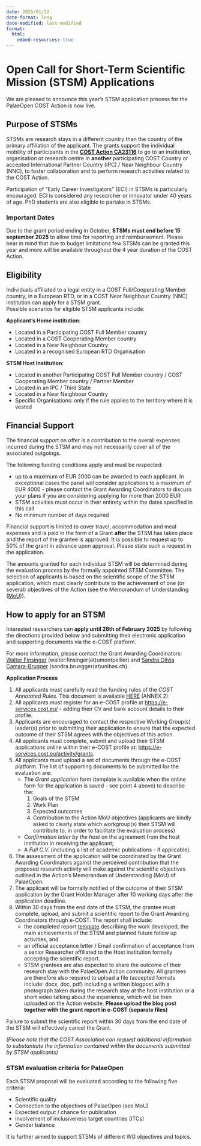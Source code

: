 ```yaml
---
date: 2025/01/22
date-format: long
date-modified: last-modified
format:
  html:
    embed-resources: true
---
```


# Open Call for Short-Term Scientific Mission (STSM) Applications
   
We are pleased to announce this year's STSM application process for the PalaeOpen COST Action is now live.  
   
## Purpose of STSMs 

STSMs are research stays in a different country than the country of the primary affiliation of the applicant. The grants support the individual mobility of participants in the [**COST Action** **CA23116**](https://www.cost.eu/actions/CA23116/) to go to an institution, organisation or research centre in **another** participating COST Country or accepted International Partner Country (IPC) / Near Neighbour Country (NNC), to foster collaboration and to perform research activities related to the COST Action.  

Participation of "Early Career Investigators" (ECI) in STSMs is particularly encouraged. ECI is considered any researcher or innovator under 40 years of age. PhD students are also eligible to partake in STSMs.  

::: {.callout-red}
### Important Dates
Due to the grant period ending in October, **STSMs must end before 15 september 2025** to allow time for reporting and reimbursement. Please bear in mind that due to budget limitations few STSMs can be granted this year and more will be available throughout the 4 year duration of the COST Action.  
:::

## Eligibility   

Individuals affiliated to a legal entity in a COST Full/Cooperating Member country, in a European RTD, or in a COST Near Neighbour Country (NNC) institution can apply for a STSM grant.  
Possible scenarios for eligible STSM applicants include:  
   
**Applicant's Home institution**:

* Located in a Participating COST Full Member country  
* Located in a COST Cooperating Member country  
* Located in a Near Neighbour Country  
* Located in a recognised European RTD Organisation 
   
**STSM Host Institution**:

* Located in another Participating COST Full Member country / COST Cooperating Member country / Partner Member  
* Located in an IPC / Third State  
* Located in a Near Neighbour Country  
* Specific Organisations: only if the rule applies to the territory where it is vested

## Financial Support  

The financial support on offer is a contribution to the overall expenses incurred during the STSM and may not necessarily cover all of the associated outgoings.  

The following funding conditions apply and must be respected:

* up to a maximum of EUR 2000 can be awarded to each applicant. In exceptional cases the panel will consider applications to a maximum of EUR 4000 - please contact the Grant Awarding Coordinators to discuss your plans if you are considering applying for more than 2000 EUR
* STSM activities must occur in their entirety within the dates specified in this call
* No minimum number of days required
   
Financial support is limited to cover travel, accommodation and meal expenses and is paid in the form of a Grant **after** the STSM has taken place and the report of the grantee is approved. It is possible to request up to 50% of the grant in advance upon approval. Please state such a request in the application.  

The amounts granted for each individual STSM will be determined during the evaluation process by the formally appointed STSM Committee. The selection of applicants is based on the scientific scope of the STSM application, which must clearly contribute to the achievement of one (or several) objectives of the Action (see the Memorandum of Understanding ([MoU](https://e-services.cost.eu/files/domain_files/CA/Action_CA23116/mou/CA23116-e.pdf))).  
   
## How to apply for an STSM 

Interested researchers can **apply until 28th of February 2025** by following the directions provided below and submitting their electronic application and supporting documents via the e-COST platform.  

For more information, please contact the Grant Awarding Coordinators: [Walter Finsinger](/coregroup.qmd#dr-walter-finsinger) (walter.finsinger(at)umontpellier) and [Sandra Olivia Camara-Brugger](/coregroup.qmd#dr-sandra-olivia-camara-brugger) (sandra.bruegger(at)unibas.ch).  
   
**Application Process**

1. All applicants must carefully read the funding rules of the *COST Annotated Rules*. This document is available [HERE](https://www.cost.eu/uploads/2024/11/COST-094-21-V2.0-Annotated-Rules-for-COST-Actions-Level-C.pdf) (ANNEX 2).  
2. All applicants must register for an e-COST profile at [https://e-services.cost.eu/](https://e-services.cost.eu/) - adding their CV and bank account details to their profile.  
3. Applicants are encouraged to contact the respective Working Group(s) leader(s) prior to submitting their application to ensure that the expected outcome of their STSM agrees with the objectives of this action.  
4. All applicants must complete, submit and upload their STSM applications online within their e-COST profile at: [https://e-services.cost.eu/activity/grants](https://e-services.cost.eu/activity/grants).  
5. All applicants must upload a set of documents through the e-COST platform. The list of supporting documents to be submitted for the evaluation are:  
   * The *Grant application* form (template is available when the online form for the application is saved - see point 4 above) to describe the:   
     1. Goals of the STSM  
     2. Work Plan
     3. Expected outcomes 
     4. Contribution to the Action MoU objectives (applicants are kindly asked to clearly state which workgroup(s) their STSM will contribute to, in order to facilitate the evaluation process)  
   * *Confirmation letter by the host* on the agreement from the host institution in receiving the applicant;  
   * A *Full C.V.* (including a list of academic publications - if applicable).  
6. The assessment of the application will be coordinated by the Grant Awarding Coordinators against the perceived contribution that the proposed research activity will make against the scientific objectives outlined in the Action's Memorandum of Understanding (MoU) of PalaeOpen.  
7. The applicant will be formally notified of the outcome of their STSM application by the Grant Holder Manager after 10 working days after the application deadline.  
8. Within 30 days from the end date of the STSM, the grantee must complete, upload, and submit a scientific report to the Grant Awarding Coordinators through e-COST. The report shall include:  
   * the completed report [template](https://www.cost.eu/STSM_Report) describing the work developed, the main achievements of the STSM and planned future follow up activities, and  
   * an official acceptance letter / Email confirmation of acceptance from a senior Researcher affiliated to the Host institution formally accepting the scientific report.   
   * STSM grantees are also expected to share the outcome of their research stay with the PalaeOpen Action community. All grantees are therefore also required to upload a file (accepted formats include: docx, doc, pdf) including a written blogpost with a photograph taken during the research stay at the host institution or a short video talking about the experience, which will be then uploaded on the Action website. **Please upload the blog post together with the grant report in e-COST (separate files)**

Failure to submit the scientific report within 30 days from the end date of the STSM will effectively cancel the Grant.  
   
*(Please note that the COST Association can request additional information to substantiate the information contained within the documents submitted by STSM applicants)*  
   
::: {.callout-red}
### STSM evaluation criteria for PalaeOpen 
Each STSM proposal will be evaluated according to the following five criteria:

* Scientific quality  
* Connection to the objectives of PalaeOpen (see MoU)  
* Expected output / chance for publication  
* Involvement of inclusiveness target countries (ITCs)  
* Gender balance

It is further aimed to support STSMs of different WG objectives and topics.
:::

